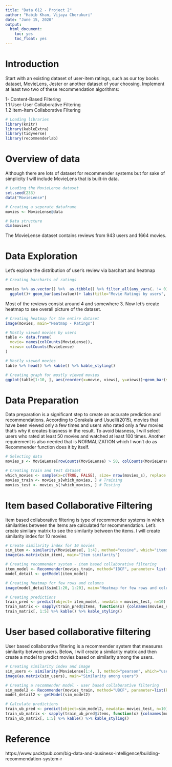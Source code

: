 ---
title: "Data 612 - Project 2"
author: "Habib Khan, Vijaya Cherukuri"
date: "June 15, 2020"
output: 
  html_document:
    toc: yes
    toc_float: yes
---

# Introduction

Start with an existing dataset of user-item ratings, such as our toy books dataset, MovieLens, Jester or another dataset of your choosing. Implement at least two two of these recommendation algorithms:

1- Content-Based Filtering <br>
1.1 User-User Collaborative Filtering <br>
1.2 Item-Item Collaborative Filtering



```{r, message=FALSE, warning=FALSE}
# Loading libraries
library(knitr)
library(kableExtra)
library(tidyverse)
library(recommenderlab)
```

# Overview of data

Although there are lots of dataset for recommender systems but for sake of simplicity I will include MovieLens that is built-in data. 

```{r, message=FALSE, warning=FALSE}
# Loading the MovieLense dataset
set.seed(233)
data("MovieLense")

# Creating a seperate dataframe
movies <- MovieLense@data

# Data structure
dim(movies)
```

The MovieLense dataset contains reviews from 943 users and 1664 movies.

# Data Exploration

Let's explore the distribution of user's review via barchart and heatmap

```{r}
# Creating barcharts of ratings

movies %>% as.vector() %>%  as.tibble() %>% filter_all(any_vars(. != 0)) %>% 
  ggplot()+ geom_bar(aes(value))+ labs(title="Movie Ratings by users", x="Ratings", y="Numbers")+ theme_classic()
```

Most of the reviews consist around 4 and somewhere 3. Now let's create heatmap to see overall picture of the dataset.

```{r}
# Creating heatmap for the entire dataset
image(movies, main="Heatmap - Ratings")
```

```{r}
# Mostly viewed movies by users
table <- data.frame(
  movie= names(colCounts(MovieLense)),
  views= colCounts(MovieLense)
)

# Mostly viewed movies
table %>% head() %>% kable() %>% kable_styling()

# Creating graph for mostly viewed movies
ggplot(table[1:10, ], aes(reorder(x=movie, views), y=views))+geom_bar(stat="identity")+theme(axis.text.x = element_text(angle=45, hjust=1))+labs(title="Mostly viewed movies", x="Movies", y="Views")
```


# Data Preparation

Data preparation is a significant step to create an accurate prediction and recommendations. According to Gorakala and Usuelli(2015), movies that have been viewed only a few times and users who rated only a few movies that's why it creates biasness in the result. To avoid biasness, I will select users who rated at least 50 movies and watched at least 100 times. Another requirement is also needed that is NORMALIZATION which I won't do as Recommender function does it by itself.

```{r}
# Selecting data 
movies_s <- MovieLense[rowCounts(MovieLense) > 50, colCounts(MovieLense) > 100]

# Creating train and test dataset
which_movies <- sample(x=c(TRUE, FALSE), size= nrow(movies_s), replace = TRUE, prob=c(0.8, 0.2))
movies_train <- movies_s[which_movies, ] # Training
movies_test <- movies_s[!which_movies, ] # Testing

```

# Item based Collaborative Filtering

Item based collaborative filtering is type of recommender systems in which similarities between the items are calculated for recommendation. Let's create similary matrix to see the similarity between the items. I will create similarity index for 10 movies

```{r}
# Create similarity index for 10 movies
sim_item <- similarity(MovieLense[, 1:4], method="cosine", which="items")
image(as.matrix(sim_item), main="Item similarity")

# Creating recommender system - item based collaborative filtering
item_model <- Recommender(movies_train, method="IBCF", parameter= list(k=30))
model_detail <- getModel(item_model)

# Creating heatmap for few rows and columns
image(model_detail$sim[1:20, 1:20], main="Heatmap for few rows and columns")

# Creating predictions
train_pred <- predict(object= item_model, newdata = movies_test, n=10)
train_matrix <- sapply(train_pred@items, function(x) {colnames(movies_s)[x]})
train_matrix[, 1:5] %>% kable() %>% kable_styling()
```


# User based collaborative filtering

User based collaborative filtering is a recommender system that measures similarity between users. Below, I will create a similarity matrix and then create a model to predict movies based on similarity among the users.

```{r}
# Creating similarity index and image
sim_users <- similarity(MovieLense[1:4, ], method="pearson", which="users")
image(as.matrix(sim_users), main="Similarity among users")

# Creating a recommender model - user based collaborative filtering
sim_model2 <- Recommender(movies_train, method="UBCF", parameter=list(k=25))
model_detail2 <- getModel(sim_model2)

# Calculate predictions
train_ub_pred <- predict(object=sim_model2, newdata= movies_test, n=10)
train_ub_matrix <- sapply(train_ub_pred@items, function(x) {colnames(movies_s)[x]})
train_ub_matrix[, 1:5] %>% kable() %>% kable_styling()

```





# Reference

https://www.packtpub.com/big-data-and-business-intelligence/building-recommendation-system-r

